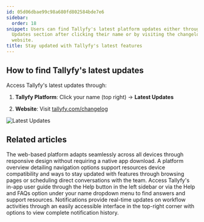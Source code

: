 ```yaml
---
id: 05d06dbae99c98a680fd802584bde7e6
sidebar:
  order: 18
snippet: Users can find Tallyfy's latest platform updates either through the Latest
  Updates section after clicking their name or by visiting the changelog page on the
  website.
title: Stay updated with Tallyfy's latest features
---
```


## How to find Tallyfy's latest updates

Access Tallyfy's latest updates through:

1. **Tallyfy Platform**: Click your name (top right) → **Latest Updates**

2. **Website**: Visit [tallyfy.com/changelog](https://tallyfy.com/changelog/)

![Latest Updates](https://screenshots.tallyfy.com/tallyfy%2Fpro%2Fdesktop-light-check-updates.png)


## Related articles
<CardGrid>
<LinkTitleCard header="<b>Miscellaneous > Tallyfy on mobile devices</b>" href="/products/pro/miscellaneous/does-tallyfy-work-on-all-devices/" > The web-based platform adapts seamlessly across all devices through responsive design without requiring a native app download. </LinkTitleCard>
<LinkTitleCard header="<b>Tutorials > Key features</b>" href="/products/pro/tutorials/features/" > A platform overview detailing navigation options support resources device compatibility and ways to stay updated with features through browsing pages or scheduling direct conversations with the team. </LinkTitleCard>
<LinkTitleCard header="<b>Support > In-app user guide</b>" href="/products/pro/miscellaneous/support/how-to-access-the-tallyfy-user-guide/" > Access Tallyfy's in-app user guide through the Help button in the left sidebar or via the Help and FAQs option under your name dropdown menu to find answers and support resources. </LinkTitleCard>
<LinkTitleCard header="<b>Tracking And Tasks > Check notifications</b>" href="/products/pro/tracking-and-tasks/how-can-i-view-notifications-in-tallyfy/" > Notifications provide real-time updates on workflow activities through an easily accessible interface in the top-right corner with options to view complete notification history. </LinkTitleCard>
</CardGrid>